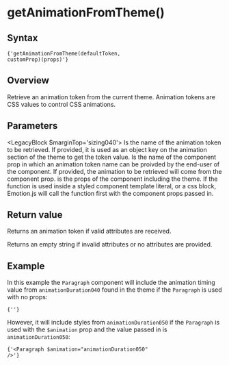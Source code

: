 

# getAnimationFromTheme()

## Syntax

<Code>{'getAnimationFromTheme(defaultToken, customProp)(props)'}</Code>

## Overview

Retrieve an animation token from the current theme. Animation tokens are CSS values to control CSS animations.

## Parameters

<LegacyBlock $marginTop='sizing040'>
  <Prop name='defaultToken' type='ThemeToken'>
    Is the name of the animation token to be retrieved. If provided, it is used as an object key on the animation section of the theme to get the token value.
  </Prop>
  <Prop name='customProp' type="Exclude<keyof Props, 'theme'>">
    Is the name of the component prop in which an animation token name can be proivded by the end-user of the component. If provided, the animation to be retrieved will come from the component prop.
  </Prop>
  <Prop name='props' type='Props'>
    is the props of the component including the theme. If the function is used inside a styled component template literal, or a css block, Emotion.js will call the function first with the component props passed in.
  </Prop>
</LegacyBlock>

## Return value

Returns an animation token if valid attributes are received.

Returns an empty string if invalid attributes or no attributes are provided.

## Example

<CodeFromFile language="text" path="examples/utils/get-animation-from-theme.tsx"/>

In this example the `Paragraph` component will include the animation timing value from `animationDuration040` found in the theme if the `Paragraph` is used with no props:

<Code>{'<Paragraph />'}</Code>

However, it will include styles from `animationDuration050` if the `Paragraph` is used with the `$animation` prop and the value passed in is `animationDuration050`:

<Code>{'<Paragraph $animation="animationDuration050" />'}</Code>
